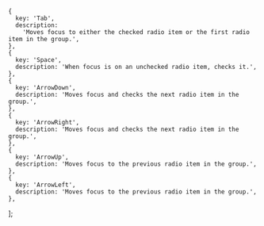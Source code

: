     {
      key: 'Tab',
      description:
        'Moves focus to either the checked radio item or the first radio item in the group.',
    },
    {
      key: 'Space',
      description: 'When focus is on an unchecked radio item, checks it.',
    },
    {
      key: 'ArrowDown',
      description: 'Moves focus and checks the next radio item in the group.',
    },
    {
      key: 'ArrowRight',
      description: 'Moves focus and checks the next radio item in the group.',
    },
    {
      key: 'ArrowUp',
      description: 'Moves focus to the previous radio item in the group.',
    },
    {
      key: 'ArrowLeft',
      description: 'Moves focus to the previous radio item in the group.',
    },
  ];